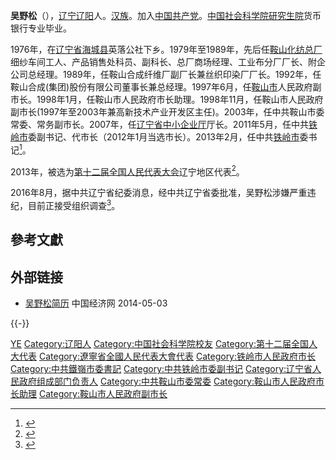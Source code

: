 '''吴野松'''（{{bd|1958年|10月|}}），[[辽宁|辽宁]][[辽阳|辽阳]]人。[[汉族|汉族]]。加入[[中国共产党|中国共产党]]。[[中国社会科学院研究生院|中国社会科学院研究生院]]货币银行专业毕业。

1976年，在[[辽宁省|辽宁省]][[海城县_(辽宁省)|海城县]]英落公社下乡。1979年至1989年，先后任[[鞍山化纺总厂|鞍山化纺总厂]]细纱车间工人、产品销售处科员、副科长、总厂商场经理、工业布分厂厂长、附企公司总经理。1989年，任鞍山合成纤维厂副厂长兼丝织印染厂厂长。1992年，任鞍山合成(集团)股份有限公司董事长兼总经理。1997年6月，任[[鞍山市|鞍山市]]人民政府副市长。1998年1月，任鞍山市人民政府市长助理。1998年11月，任鞍山市人民政府副市长(1997年至2003年兼高新技术产业开发区主任)。2003年，任中共鞍山市委常委、常务副市长。2007年，任[[辽宁省中小企业厅|辽宁省中小企业厅]]厅长。2011年5月，任中共[[铁岭市|铁岭市]]委副书记、代市长（2012年1月当选市长）。2013年2月，任中共[[铁岭市|铁岭市]]委书记<ref>{{cite web|accessdate=2014-06-04|url=http://district.ce.cn/newarea/sddy/201302/04/t20130204_24093113.shtml|title=吴野松任铁岭市委书记 潘利国不再担任|publisher=中国经济网|archive-date=2019-05-15|archive-url=https://web.archive.org/web/20190515004529/http://district.ce.cn/newarea/sddy/201302/04/t20130204_24093113.shtml|dead-url=no}}</ref>。

2013年，被选为[[第十二届全国人民代表大会|第十二届全国人民代表大会]]辽宁地区代表<ref>{{cite news|title=全国人大代表信息-吴野松|url=http://210.82.31.1:8084/delegate/viewDelegate.action?dbid=120405|accessdate=2013-03-28|newspaper=全国人大网|deadurl=yes|archiveurl=https://web.archive.org/web/20160917161816/http://www.npc.gov.cn/delegate/viewDelegate.action?dbid=120405|archivedate=2016-09-17}}</ref>。

2016年8月，据中共辽宁省纪委消息，经中共辽宁省委批准，吴野松涉嫌严重违纪，目前正接受组织调查<ref>{{cite web|accessdate=2016-08-18|url=http://www.thepaper.cn/newsDetail_forward_1515422|title=沈阳市原副市长祁鸣、铁岭市委原书记吴野松涉嫌严重违纪被查|publisher=澎湃新闻|archive-date=2019-05-15|archive-url=https://web.archive.org/web/20190515041727/http://www.thepaper.cn/newsDetail_forward_1515422|dead-url=no}}</ref>。
==參考文獻==
{{reflist}}
==外部链接==
*[http://district.ce.cn/newarea/sddy/201302/04/t20130204_24093113.shtml 吴野松简历]{{Wayback|url=http://district.ce.cn/newarea/sddy/201302/04/t20130204_24093113.shtml |date=20190515004529 }} 中国经济网 2014-05-03

{{-}}
{{start box}}
{{s-ppo|cpc}}
{{s-before|[[潘利国|潘利国]]}}
{{s-title|[[中国共产党铁岭市委员会|中国共产党铁岭市委员会]]书记|2013年2月—2016年8月}}
{{s-after|[[何焕秋|何焕秋]]}}
{{s-gov|prc}}
{{s-before|[[张竞强|张竞强]]}}
{{s-title|[[铁岭市人民政府|铁岭市人民政府]]市长|2011年5月—2013年2月}}
{{s-after|[[林强_(原铁岭市市长)|林强]]}}
{{end box}}

{{中共十八大以来的反腐败工作}}

{{DEFAULTSORT:WU吴}}
[[Category:吴姓|YE]]
[[Category:辽阳人|Category:辽阳人]]
[[Category:中国社会科学院校友|Category:中国社会科学院校友]]
[[Category:第十二届全国人大代表|Category:第十二届全国人大代表]]
[[Category:遼寧省全國人民代表大會代表|Category:遼寧省全國人民代表大會代表]]
[[Category:铁岭市人民政府市长|Category:铁岭市人民政府市长]]
[[Category:中共鐵嶺市委書記|Category:中共鐵嶺市委書記]]
[[Category:中共铁岭市委副书记|Category:中共铁岭市委副书记]]
[[Category:辽宁省人民政府组成部门负责人|Category:辽宁省人民政府组成部门负责人]]
[[Category:中共鞍山市委常委|Category:中共鞍山市委常委]]
[[Category:鞍山市人民政府市长助理|Category:鞍山市人民政府市长助理]]
[[Category:鞍山市人民政府副市长|Category:鞍山市人民政府副市长]]